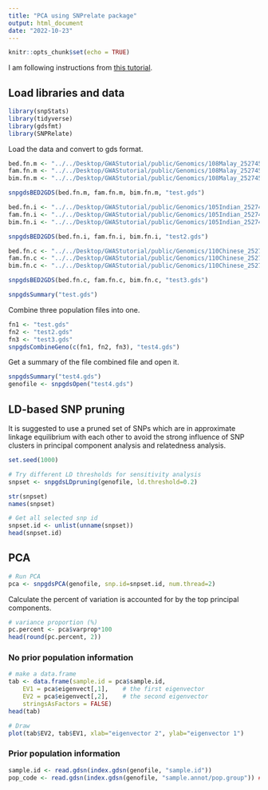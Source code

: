 ```yaml
---
title: "PCA using SNPrelate package"
output: html_document
date: "2022-10-23"
---
```


```r
knitr::opts_chunk$set(echo = TRUE)
```

I am following instructions from [this tutorial](https://www.bioconductor.org/packages/devel/bioc/vignettes/SNPRelate/inst/doc/SNPRelate.html). 

## Load libraries and data 

```r
library(snpStats)
library(tidyverse)
library(gdsfmt)
library(SNPRelate)
```

Load the data and convert to gds format. 

```r
bed.fn.m <- "../../Desktop/GWAStutorial/public/Genomics/108Malay_2527458snps.bed"
fam.fn.m <- "../../Desktop/GWAStutorial/public/Genomics/108Malay_2527458snps.fam"
bim.fn.m <- "../../Desktop/GWAStutorial/public/Genomics/108Malay_2527458snps.bim"

snpgdsBED2GDS(bed.fn.m, fam.fn.m, bim.fn.m, "test.gds")

bed.fn.i <- "../../Desktop/GWAStutorial/public/Genomics/105Indian_2527458snps.bed"
fam.fn.i <- "../../Desktop/GWAStutorial/public/Genomics/105Indian_2527458snps.fam"
bim.fn.i <- "../../Desktop/GWAStutorial/public/Genomics/105Indian_2527458snps.bim"

snpgdsBED2GDS(bed.fn.i, fam.fn.i, bim.fn.i, "test2.gds")

bed.fn.c <- "../../Desktop/GWAStutorial/public/Genomics/110Chinese_2527458snps.bed"
fam.fn.c <- "../../Desktop/GWAStutorial/public/Genomics/110Chinese_2527458snps.fam"
bim.fn.c <- "../../Desktop/GWAStutorial/public/Genomics/110Chinese_2527458snps.bim"

snpgdsBED2GDS(bed.fn.c, fam.fn.c, bim.fn.c, "test3.gds")

snpgdsSummary("test.gds")
```

Combine three population files into one. 
```r
fn1 <- "test.gds"
fn2 <- "test2.gds"
fn3 <- "test3.gds"
snpgdsCombineGeno(c(fn1, fn2, fn3), "test4.gds")
```

Get a summary of the file combined file and open it. 
```r
snpgdsSummary("test4.gds")
genofile <- snpgdsOpen("test4.gds")
```

## LD-based SNP pruning

It is suggested to use a pruned set of SNPs which are in approximate linkage equilibrium with each other to avoid the strong influence of SNP clusters in principal component analysis and relatedness analysis.

```r
set.seed(1000)

# Try different LD thresholds for sensitivity analysis
snpset <- snpgdsLDpruning(genofile, ld.threshold=0.2)

str(snpset)
names(snpset)

# Get all selected snp id
snpset.id <- unlist(unname(snpset))
head(snpset.id)
```

## PCA 

```r
# Run PCA
pca <- snpgdsPCA(genofile, snp.id=snpset.id, num.thread=2)
```

Calculate the percent of variation is accounted for by the top principal components.

```r
# variance proportion (%)
pc.percent <- pca$varprop*100
head(round(pc.percent, 2))
```

### No prior population information

```r
# make a data.frame
tab <- data.frame(sample.id = pca$sample.id,
    EV1 = pca$eigenvect[,1],    # the first eigenvector
    EV2 = pca$eigenvect[,2],    # the second eigenvector
    stringsAsFactors = FALSE)
head(tab)
```

```r
# Draw
plot(tab$EV2, tab$EV1, xlab="eigenvector 2", ylab="eigenvector 1")
```

### Prior population information

```r
sample.id <- read.gdsn(index.gdsn(genofile, "sample.id"))
pop_code <- read.gdsn(index.gdsn(genofile, "sample.annot/pop.group")) ## doesn't work
```

